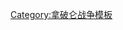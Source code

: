 {{Campaignbox
|name=Campaignbox Third Coalition
|title=[[第三次反法同盟]]
|listclass = hlist
|battles=;'''在德國的軍事行動'''
* [[烏爾姆戰役|'''烏姆''']]
** {{le|多瑙沃特之战|Battle of Donauwörth|多瑙沃特}}
** {{le|韦尔廷根之战|Battle of Wertingen|韦尔廷根}}
** [[金茨堡之战|金茨堡]]
** [[哈斯拉赫-容金根戰役|哈斯拉赫-容金根]]
** [[梅明根戰役|梅明根]]
** [[埃尔兴根戰役|埃尔兴根]]
** {{link-fr|內倫施泰滕戰役|Bataille de Nerenstetten|內倫施泰滕}}
** [[內勒斯海姆戰役 (1805年)|內勒斯海姆]]
** [[烏爾姆之戰|烏爾姆]]
* {{le|梅恩巴赫戰役|Battle of Mehrnbach|梅恩巴赫}}
* {{le|蘭巴赫戰役|Battle of Lambach|蘭巴赫}}
* [[斯泰爾戰役|斯泰爾]]
* {{le|阿姆施泰滕戰役|Battle of Amstetten|阿姆施泰滕}}
* {{le|瑪麗亞采爾戰役|Battle of Mariazell|瑪麗亞采爾}}
* [[迪恩施泰因之戰|迪恩施泰因]]
* {{le|多伯恩戰役|Capitulation of Dornbirn|多伯恩}}
* {{le|霍拉布倫戰役|Battle of Schöngrabern|霍拉布倫}}
* {{le|漢諾威遠征隊|Hanover Expedition|漢諾威}}
* {{le|維什科夫戰役|Battle of Wischau|維什科夫}}
* '''[[奧斯特里茲戰役|奧斯特里茲]]'''

;'''在義大利的軍事行動'''
* [[维罗纳战役|維羅納]]
* '''[[卡爾迪耶羅戰役|卡爾迪耶羅]]'''
* [[威尼托自由堡之戰|威尼托自由堡]]

;'''[[入侵那不勒斯]]'''
* [[加埃塔之围|加埃塔]]
* [[坎波坦尼斯之戰|坎波坦尼斯]]
* {{le|馬伊達戰役|Battle of Maida|馬伊達}}
* {{le|米萊托戰役|Battle of Mileto|米萊托}}

;'''其他戰役'''
* [[鑽石岩海戰|钻石岩]]
* [[特拉法加戰役|特拉法加]]
}}
<noinclude>
[[Category:拿破仑战争模板]]
</noinclude>